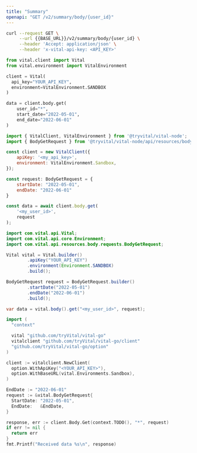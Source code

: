 ```yaml
---
title: "Summary"
openapi: "GET /v2/summary/body/{user_id}"
---
```


<RequestExample>

```bash cURL
curl --request GET \
     --url {{BASE_URL}}/v2/summary/body/{user_id} \
     --header 'Accept: application/json' \
     --header 'x-vital-api-key: <API_KEY>'
```

```python Python
from vital.client import Vital
from vital.environment import VitalEnvironment

client = Vital(
  api_key="YOUR_API_KEY",
  environment=VitalEnvironment.SANDBOX
)

data = client.body.get(
    user_id="*",
    start_date="2022-05-01",
    end_date="2022-06-01"
)
```

```javascript Node
import { VitalClient, VitalEnvironment } from '@tryvital/vital-node';
import { BodyGetRequest } from '@tryvital/vital-node/api/resources/body';

const client = new VitalClient({
    apiKey: '<my_api_key>',
    environment: VitalEnvironment.Sandbox,
});

const request: BodyGetRequest = {
    startDate: "2022-05-01",
    endDate: "2022-06-01"
}

const data = await client.body.get(
    '<my_user_id>',
    request
);
```

```java Java
import com.vital.api.Vital;
import com.vital.api.core.Environment;
import com.vital.api.resources.body.requests.BodyGetRequest;

Vital vital = Vital.builder()
        .apiKey("YOUR_API_KEY")
        .environment(Environment.SANDBOX)
        .build();

BodyGetRequest request = BodyGetRequest.builder()
        .startDate("2022-05-01")
        .endDate("2022-06-01")
        .build();

var data = vital.body().get("<my_user_id>", request);
```

```go Go
import (
  "context"

  vital "github.com/tryVital/vital-go"
  vitalclient "github.com/tryVital/vital-go/client"
  "github.com/tryVital/vital-go/option"
)

client := vitalclient.NewClient(
  option.WithApiKey("<YOUR_API_KEY>"),
  option.WithBaseURL(vital.Environments.Sandbox),
)

EndDate := "2022-06-01"
request := &vital.BodyGetRequest{
  StartDate: "2022-05-01",
  EndDate:   &EndDate,
}

response, err := client.Body.Get(context.TODO(), "*", request)
if err != nil {
  return err
}
fmt.Printf("Received data %s\n", response)
```

</RequestExample>
